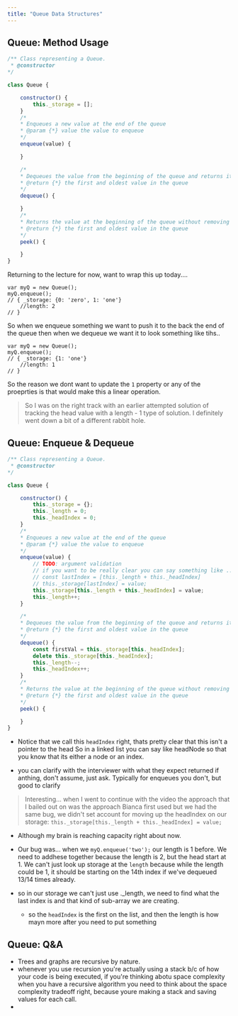 ```yaml
---
title: "Queue Data Structures"
---
```


## Queue: Method Usage
```js 
/** Class representing a Queue. 
 * @constructor
*/

class Queue {

    constructor() {
        this._storage = [];
    }
    /*
    * Enqueues a new value at the end of the queue
    * @param {*} value the value to enqueue
    */
    enqueue(value) {

    }

    /*
    * Dequeues the value from the beginning of the queue and returns it
    * @return {*} the first and oldest value in the queue
    */
    dequeue() {

    }
    /*
    * Returns the value at the beginning of the queue without removing it from the queue
    * @return {*} the first and oldest value in the queue
    */
    peek() {

    }
}
```

Returning to the lecture for now, want to wrap this up today....
```
var myQ = new Queue();
myQ.enqueue();
// { _storage: {0: 'zero', 1: 'one'}
    //length: 2
// }
```
So when we enqueue something we want to push it to the back the end of the queue
then when we dequeue we want it to look something like tihs..
```
var myQ = new Queue();
myQ.enqueue();
// { _storage: {1: 'one'}
    //length: 1
// }
```
So the reason we dont want to update the `1` property or any of the proeprties is that would make this a linear operation.

> So I was on the right track with an earlier attempted solution of tracking the head value with a length - 1 type of solution. I definitely went down a bit of a different rabbit hole. 

## Queue: Enqueue & Dequeue
```js 
/** Class representing a Queue. 
 * @constructor
*/

class Queue {

    constructor() {
        this._storage = {};
        this._length = 0;
        this._headIndex = 0;
    }
    /*
    * Enqueues a new value at the end of the queue
    * @param {*} value the value to enqueue
    */
    enqueue(value) {
        // TODO: argument validation
        // if you want to be really clear you can say something like ...
        // const lastIndex = [this._length + this._headIndex]
        // this._storage[lastIndex] = value;
        this._storage[this._length + this._headIndex] = value;
        this._length++;
    }

    /*
    * Dequeues the value from the beginning of the queue and returns it
    * @return {*} the first and oldest value in the queue
    */
    dequeue() {
        const firstVal = this._storage[this._headIndex];
        delete this._storage[this._headIndex];
        this._length--;
        this._headIndex++;
    }
    /*
    * Returns the value at the beginning of the queue without removing it from the queue
    * @return {*} the first and oldest value in the queue
    */
    peek() {

    }
}
```
- Notice that we call this `headIndex` right, thats pretty clear that this isn't a pointer to the head 
So in a linked list you can say like headNode so that you know that its either a node or an index. 

- you can clarify with the interviewer with what they expect returned if anthing, don't assume, just ask. Typically for enqueues you don't, but good to clarify

> Interesting... when I went to continue with the video the approach that I bailed out on was the approach Bianca first used but we had the same bug, we didn't set account for moving up the headIndex on our storage: `this._storage[this._length + this._headIndex] = value;`
- Although my brain is reaching capacity right about now. 

- Our bug was... when we `myQ.enqueue('two');` our length is 1 before. We need to addhese together because the length is 2, but the head start at 1. We can't just look up storage at the `length` because while the length could be 1, it should be starting on the 14th index if we've dequeued 13/14 times already. 
- so in our storage we can't just use ._length, we need to find what the last index is and that kind of sub-array we are creating. 
    - so the `headIndex` is the first on the list, and then the length is how mayn more after you need to put something 

## Queue: Q&A

- Trees and graphs are recursive by nature.
- whenever you use recursion you're actually using a stack b/c of how your code is being executed, if you're thinking abotu space complexity when you have a recursive algorithm you need to think about the space complexity tradeoff right, because youre making a stack and saving values for each call.
- 